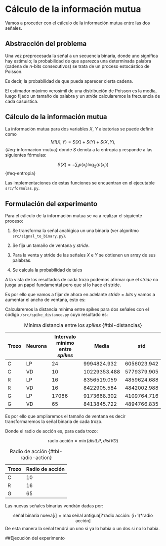 # Cálculo de la información mutua  

Vamos a proceder con el cálculo de la información mutua entre las dos señales. 

## Abstracción del problema 

Una vez preprocesada la señal a un secuencia binaria, donde uno significa hay estímulo; la probabilidad de que aparezca una determinada palabra (cadena de $n$-bits consecutivos) se trata de un proceso estocástico de Poisson. 

Es decir, la probabilidad de que pueda aparecer cierta cadena. 

El estimador máximo verosímil de una distribución de Poisson es la media, luego fijado un tamaño de palabra y un *stride* calcularemos la frecuencia de cada casuística. 


## Cálculo de la información mutua


La información mutua para dos variables  $X$, $Y$ aleatorias se puede definir como 
$$
MI(X,Y) = S(X) +  S(Y) + S(X,Y),
$${#eq-informacion-mutua}
donde $S$ denota a la entropía y responde a las siguientes fórmulas: 

$$
S(X) = - \sum_i p(x_i) \log_2 (p(x_i))
$${#eq-entropia}


Las implementaciones de estas funciones se encuentran en el ejecutable `src/formulas.py`. 


## Formulación del experimento 

Para el cálculo de la información mutua se va a realizar el siguiente proceso: 

1. Se transforma la señal analógica un una binaria (ver algoritmo `src/signal_to_binary.py`). 

2. Se fija un tamaño de ventana y *stride*. 

3. Para la venta y stride de las señales $X$ e $Y$ se obtienen un array de sus palabras. 

4. Se calcula la probabilidad de tales 


A la vista de los resultados de cada trozo podemos afirmar que el *stride* no juega un papel fundamental pero que sí lo hace el stride.

Es por ello que vamos a fijar de ahora en adelante $stride = bits$  y vamos a aumentar el ancho de ventana, esto es: 

Calcularemos la distancia mínima entre spikes para dos señales con el código `/src/spike_distance.py` cuyo resultado es:  


Trozo | Neurona | Intervalo mínimo entre *spikes* | Media | std   
 --- | --- | --- | --- | ---  
 C  | LP | 24 | 9994824.932 | 6056023.942  
 C  | VD | 10 | 10229353.488 | 5779379.905  
 R  | LP | 16 | 8356519.059 | 4859624.688  
 R  | VD | 16 | 8422905.584 | 4842002.988  
 G  | LP | 17086 | 9173668.302 | 4109764.716  
 G  | VD | 65 | 8413845.722 | 4894766.835  

: Mínima distancia entre los *spikes* {#tbl-distancias}



Es por ello que ampliaremos el tamaño de ventana es decir transformaremos la señal binaria de cada trozo. 

Donde el radio de acción es, para cada trozo: 

$$
\text{radio acción}
= 
\min(dist LP, dist VD )
%\lfloor
%\frac{\min(dist LP, dist VD ) -1}{2}
%\rfloor
$$


Trozo | Radio de acción    
--- | ---  
C  | 10
R  | 16
G  | 65

: Radio de acción {#tbl-radio-action}

Las nuevas señales binarias vendrán dadas por: 


$$
\text{señal binaria nueva}[i] = 
\max \text{señal antigua[i*radio acción: (i+1)*radio acción]}
$$
De esta manera la señal tendrá un uno si ya lo había o un dos si no lo había. 

##Ejecución del experimento


